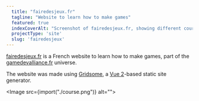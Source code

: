```yaml
---
  title: "fairedesjeux.fr"
  tagline: "Website to learn how to make games"
  featured: true
  indexCoverAlt: "Screenshot of fairedesjeux.fr, showing different courses for game development"
  projectType: 'site'
  slug: 'fairedesjeux'
---
```


[fairedesjeux.fr](https://fairedesjeux.fr) is a French website to learn how to make games, part of the [gamedevalliance.fr](https://gamedevalliance.fr) universe.

The website was made using [Gridsome](https://gridsome.org), a [Vue 2](https://vuejs.org)-based static site generator.

<Image src={import("./course.png")} alt=""></Image>
